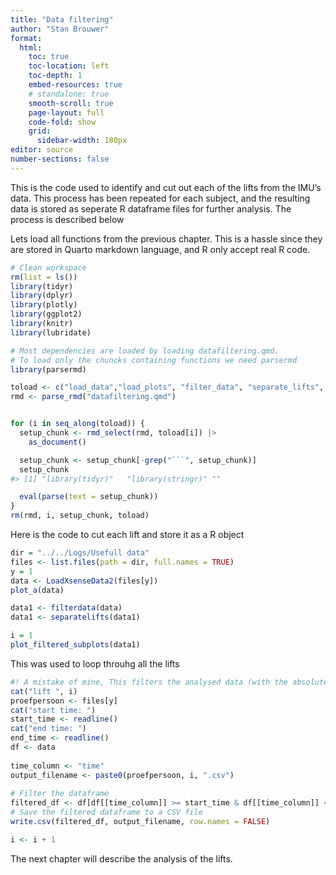 ```yaml
---
title: "Data filtering"
author: "Stan Brouwer"
format:
  html:
    toc: true
    toc-location: left
    toc-depth: 1
    embed-resources: true
    # standalone: true
    smooth-scroll: true
    page-layout: full
    code-fold: show
    grid:
      sidebar-width: 180px
editor: source
number-sections: false
---
```


This is the code used to identify and cut out each of the lifts from the IMU's data. This process has been repeated for each subject, and the resulting data is stored as seperate R dataframe files for further analysis. The process is described below

::: column-page-right
Lets load all functions from the previous chapter. This is a hassle since they are stored in Quarto markdown language, and R only accept real R code.

```r
# Clean workspace
rm(list = ls())
library(tidyr)
library(dplyr)
library(plotly)
library(ggplot2)
library(knitr)
library(lubridate)

# Most dependencies are loaded by loading datafiltering.qmd.
# To load only the chuncks containing functions we need parsermd
library(parsermd)

toload <- c("load_data","load_plots", "filter_data", "separate_lifts", "visualise_seperate_lifts", "loadXsenseData2")
rmd <- parse_rmd("datafiltering.qmd")


for (i in seq_along(toload)) {
  setup_chunk <- rmd_select(rmd, toload[i]) |> 
    as_document()

  setup_chunk <- setup_chunk[-grep("```", setup_chunk)]
  setup_chunk
#> [1] "library(tidyr)"   "library(stringr)" ""                

  eval(parse(text = setup_chunk))             
}
rm(rmd, i, setup_chunk, toload)
```



Here is the code to cut each lift and store it as a R object

```r
dir = "../../Logs/Usefull data"
files <- list.files(path = dir, full.names = TRUE)
y = 1
data <- LoadXsenseData2(files[y])
plot_a(data)


```

```r
data1 <- filterdata(data)
data1 <- separatelifts(data1)

i = 1
plot_filtered_subplots(data1)

```
This was used to loop throuhg all the lifts
```r
#! A mistake of mine, This filters the analysed data (with the absolute values) instead of the raw imu data. 
cat("lift ", i)
proefpersoon <- files[y]
cat("start time: ")
start_time <- readline()
cat("end time: ")
end_time <- readline()
df <- data
  
time_column <- "time"
output_filename <- paste0(proefpersoon, i, ".csv")
  
# Filter the dataframe
filtered_df <- df[df[[time_column]] >= start_time & df[[time_column]] <= end_time, ]
# Save the filtered dataframe to a CSV file
write.csv(filtered_df, output_filename, row.names = FALSE)

i <- i + 1
```

The next chapter will describe the analysis of the lifts.

:::
